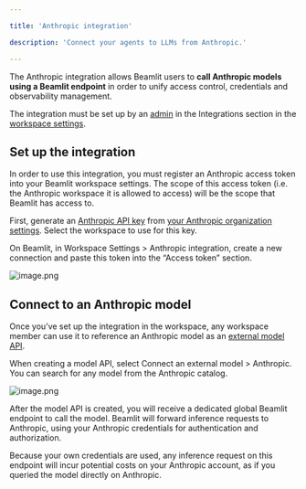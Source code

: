 ```yaml
---

title: 'Anthropic integration'

description: 'Connect your agents to LLMs from Anthropic.'

---
```


The Anthropic integration allows Beamlit users to **call Anthropic models using a Beamlit endpoint** in order to unify access control, credentials and observability management. 

The integration must be set up by an [admin](../Security/Workspace-access-control%2013847e47b1ea8151bd43efeccf5defe0) in the Integrations section in the [workspace settings](../Security/Workspace-access-control).

## Set up the integration

In order to use this integration, you must register an Anthropic access token into your Beamlit workspace settings. The scope of this access token (i.e. the Anthropic workspace it is allowed to access) will be the scope that Beamlit has access to.

First, generate an [Anthropic API key](https://docs.anthropic.com/en/api/getting-started) from [your Anthropic organization settings](https://console.anthropic.com/settings/keys). Select the workspace to use for this key.

On Beamlit, in Workspace Settings > Anthropic integration, create a new connection and paste this token into the “Access token” section.

![image.png](Anthropic/image.png)

## Connect to an Anthropic model

Once you’ve set up the integration in the workspace, any workspace member can use it to reference an Anthropic model as an [external model API](../Models/External-model-apis).

When creating a model API, select Connect an external model > Anthropic. You can search for any model from the Anthropic catalog.

![image.png](Anthropic/image%201.png)

After the model API is created, you will receive a dedicated global Beamlit endpoint to call the model. Beamlit will forward inference requests to Anthropic, using your Anthropic credentials for authentication and authorization.

<Info>Because your own credentials are used, any inference request on this endpoint will incur potential costs on your Anthropic account, as if you queried the model directly on Anthropic.</Info>